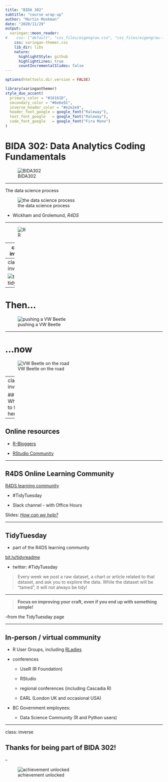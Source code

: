 ```yaml
---
title: "BIDA 302"
subtitle: "course wrap-up"
author: "Martin Monkman"
date: "2020/11/29"
output:
  xaringan::moon_reader:
#    css: ["default", "css_files/eigengrau.css", "css_files/eigengrau-fonts.css"]    
    css: xaringan-themer.css
    lib_dir: libs
    nature:
      highlightStyle: github
      highlightLines: true
      countIncrementalSlides: false
---
```



<!-- 
This file by Martin Monkman 
is licensed under a Creative Commons Attribution 4.0 International License
https://creativecommons.org/licenses/by/4.0/  
-->




```r
options(htmltools.dir.version = FALSE)
```

```r
library(xaringanthemer)
style_duo_accent(
  primary_color = "#16161D",
  secondary_color = "#6e6e91",
  inverse_header_color = "#e2e2e9",
  header_font_google = google_font("Raleway"),
  text_font_google   = google_font("Raleway"),
  code_font_google   = google_font("Fira Mono")
)
```

# BIDA 302: Data Analytics Coding Fundamentals


![BIDA302](../../hex_sticker/BIDA302_hex_300.jpg)


---

The data science process

![the data science process](E:/github/UVic_BIDA302/static/img/data-science.png)

- Wickham and Grolemund, _R4DS_



---

![R](E:/github/UVic_BIDA302/static/img/R.jpg)

---
class: inverse

![RStudio](E:/github/UVic_BIDA302/static/img/RStudio_400.png)

---
class: inverse

![the tidyverse](E:/github/UVic_BIDA302/static/img/tidyverse_400.png)


---


# Then...

![pushing a VW Beetle](E:/github/UVic_BIDA302/static/img/main-bugpush-1810151019.jpg)


---


# ...now

![VW Beetle on the road](E:/github/UVic_BIDA302/static/img/VW_ontheroad.jpg)

---
class: inverse

## Where to from here?

---

## Online resources

* [R-Bloggers](https://www.r-bloggers.com/)

* [RStudio Community](https://community.rstudio.com/)

---

## R4DS Online Learning Community

[R4DS learning community](https://www.rfordatasci.com/)

* \#TidyTuesday

* Slack channel - with Office Hours

Slides: [_How can we help?_](https://docs.google.com/presentation/d/1jfo_CvTmLf-PtKq2uS5-biklXJRe5hVnhzUjtWTQI3Y/edit#slide=id.gc6f919934_0_0)

---

## TidyTuesday

* part of the R4DS learning community

[bit.ly/tidyreadme](https://github.com/rfordatascience/tidytuesday/blob/master/README.md) 

* twitter: #TidyTuesday

> Every week we post a raw dataset, a chart or article related to that dataset, and ask you to explore the data. While the dataset will be “tamed”, it will not always be tidy! 


---


> **Focus on improving your craft, even if you end up with something simple!**

–from the TidyTuesday page


---

## In-person / virtual community

* R User Groups, including [RLadies](https://rladies.org/about-us/)

* conferences

  - UseR (R Foundation)
  
  - RStudio
  
  - regional conferences (including Cascadia R)
  
  - EARL (London UK and occasional USA)

* BC Government employees: 

  - Data Science Community (R and Python users)

---

class: inverse

## Thanks for being part of BIDA 302!


--

![achievement unlocked](E:/github/UVic_BIDA302/static/img/achievement_unlocked.jpg)



